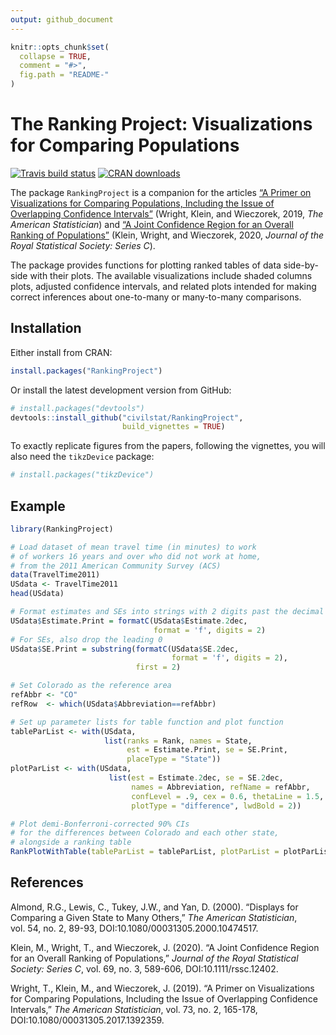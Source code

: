 ```yaml
---
output: github_document
---
```


<!-- README.md is generated from README.Rmd. Please edit that file -->

```r
knitr::opts_chunk$set(
  collapse = TRUE,
  comment = "#>",
  fig.path = "README-"
)
```

# The Ranking Project: Visualizations for Comparing Populations

<!-- badges: start -->
[![Travis build status](https://travis-ci.com/civilstat/RankingProject.svg?branch=master)](https://travis-ci.com/civilstat/RankingProject)
[![CRAN downloads](https://cranlogs.r-pkg.org/badges/RankingProject)](https://cran.r-project.org/package=RankingProject)
<!-- badges: end -->

The package `RankingProject` is a companion for the articles ["A Primer on Visualizations for Comparing Populations, Including the Issue of Overlapping Confidence Intervals"](https://doi.org/10.1080/00031305.2017.1392359) (Wright, Klein, and Wieczorek, 2019, *The American Statistician*) and ["A Joint Confidence Region for an Overall Ranking of Populations"](https://doi.org/10.1111/rssc.12402) (Klein, Wright, and Wieczorek, 2020, *Journal of the Royal Statistical Society: Series C*).

The package provides functions for plotting ranked tables of data side-by-side with their plots. The available visualizations include shaded columns plots, adjusted confidence intervals, and related plots intended for making correct inferences about one-to-many or many-to-many comparisons.

## Installation

Either install from CRAN:
```r
install.packages("RankingProject")
```

Or install the latest development version from GitHub:
```r
# install.packages("devtools")
devtools::install_github("civilstat/RankingProject",
                         build_vignettes = TRUE)
```

To exactly replicate figures from the papers, following the vignettes,
you will also need the `tikzDevice` package:

```r
# install.packages("tikzDevice")
```

## Example

```r
library(RankingProject)

# Load dataset of mean travel time (in minutes) to work
# of workers 16 years and over who did not work at home,
# from the 2011 American Community Survey (ACS)
data(TravelTime2011)
USdata <- TravelTime2011
head(USdata)

# Format estimates and SEs into strings with 2 digits past the decimal
USdata$Estimate.Print = formatC(USdata$Estimate.2dec,
                                format = 'f', digits = 2)
# For SEs, also drop the leading 0
USdata$SE.Print = substring(formatC(USdata$SE.2dec,
                                    format = 'f', digits = 2),
                            first = 2)

# Set Colorado as the reference area
refAbbr <- "CO"
refRow  <- which(USdata$Abbreviation==refAbbr)

# Set up parameter lists for table function and plot function
tableParList <- with(USdata,
                     list(ranks = Rank, names = State,
                          est = Estimate.Print, se = SE.Print,
                          placeType = "State"))
plotParList <- with(USdata,
                      list(est = Estimate.2dec, se = SE.2dec,
                           names = Abbreviation, refName = refAbbr,
                           confLevel = .9, cex = 0.6, thetaLine = 1.5,
                           plotType = "difference", lwdBold = 2))

# Plot demi-Bonferroni-corrected 90% CIs
# for the differences between Colorado and each other state,
# alongside a ranking table
RankPlotWithTable(tableParList = tableParList, plotParList = plotParList)
```

## References

Almond, R.G., Lewis, C., Tukey, J.W., and Yan, D. (2000). "Displays for Comparing a Given State to Many Others," *The American Statistician*, vol. 54, no. 2, 89-93, DOI:10.1080/00031305.2000.10474517.

Klein, M., Wright, T., and Wieczorek, J. (2020). "A Joint Confidence Region for an Overall Ranking of Populations," *Journal of the Royal Statistical Society: Series C*, vol. 69, no. 3, 589-606, DOI:10.1111/rssc.12402.

Wright, T., Klein, M., and Wieczorek, J. (2019). "A Primer on Visualizations for Comparing Populations, Including the Issue of Overlapping Confidence Intervals," *The American Statistician*, vol. 73, no. 2, 165-178, DOI:10.1080/00031305.2017.1392359.

